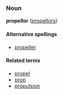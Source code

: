 ===Noun===
'''propellor''' ([[propellors]])

====Alternative spellings====
*[[propeller]]

====Related terms====
*[[propel]]
*[[prop]]
*[[propulsion]]